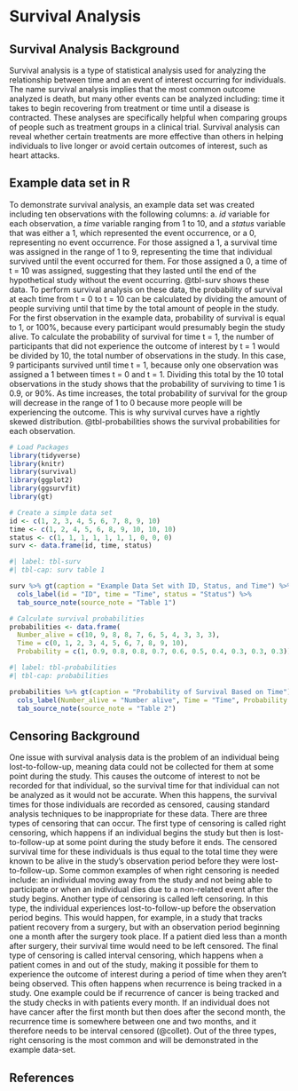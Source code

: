 # Survival Analysis

## Survival Analysis Background

Survival analysis is a type of statistical analysis used for analyzing the relationship between time and an event of interest occurring for individuals. The name survival analysis implies that the most common outcome analyzed is death, but many other events can be analyzed including: time it takes to begin recovering from treatment or time until a disease is contracted. These analyses are specifically helpful when comparing groups of people such as treatment groups in a clinical trial. Survival analysis can reveal whether certain treatments are more effective than others in helping individuals to live longer or avoid certain outcomes of interest, such as heart attacks.

## Example data set in R

To demonstrate survival analysis, an example data set was created including ten observations with the following columns: a. $id$ variable for each observation, a $time$ variable ranging from 1 to 10, and a $status$ variable that was either a 1, which represented the event occurrence, or a 0, representing no event occurrence. For those assigned a 1, a survival time was assigned in the range of 1 to 9, representing the time that individual survived until the event occurred for them. For those assigned a 0, a time of t = 10 was assigned, suggesting that they lasted until the end of the hypothetical study without the event occurring. @tbl-surv shows these data. To perform survival analysis on these data, the probability of survival at each time from t = 0 to t = 10 can be calculated by dividing the amount of people surviving until that time by the total amount of people in the study. For the first observation in the example data, probability of survival is equal to 1, or 100%, because every participant would presumably begin the study alive. To calculate the probability of survival for time t = 1, the number of participants that did not experience the outcome of interest by t = 1 would be divided by 10, the total number of observations in the study. In this case, 9 participants survived until time t = 1, because only one observation was assigned a 1 between times t = 0 and t = 1. Dividing this total by the 10 total observations in the study shows that the probability of surviving to time 1 is 0.9, or 90%. As time increases, the total probability of survival for the group will decrease in the range of 1 to 0 because more people will be experiencing the outcome. This is why survival curves have a rightly skewed distribution. @tbl-probabilities shows the survival probabilities for each observation.

```r
# Load Packages
library(tidyverse)
library(knitr)
library(survival)
library(ggplot2)
library(ggsurvfit)
library(gt)
```

```r
# Create a simple data set
id <- c(1, 2, 3, 4, 5, 6, 7, 8, 9, 10)
time <- c(1, 2, 4, 5, 6, 8, 9, 10, 10, 10)
status <- c(1, 1, 1, 1, 1, 1, 1, 0, 0, 0)
surv <- data.frame(id, time, status)
```

```r
#| label: tbl-surv
#| tbl-cap: surv table 1

surv %>% gt(caption = "Example Data Set with ID, Status, and Time") %>%
  cols_label(id = "ID", time = "Time", status = "Status") %>%
  tab_source_note(source_note = "Table 1") 
```

```r
# Calculate survival probabilities
probabilities <- data.frame(
  Number_alive = c(10, 9, 8, 8, 7, 6, 5, 4, 3, 3, 3),
  Time = c(0, 1, 2, 3, 4, 5, 6, 7, 8, 9, 10),
  Probability = c(1, 0.9, 0.8, 0.8, 0.7, 0.6, 0.5, 0.4, 0.3, 0.3, 0.3))
```

```r
#| label: tbl-probabilities
#| tbl-cap: probabilities

probabilities %>% gt(caption = "Probability of Survival Based on Time") %>%
  cols_label(Number_alive = "Number alive", Time = "Time", Probability = "Probability") %>%
  tab_source_note(source_note = "Table 2") 
```

## Censoring Background

One issue with survival analysis data is the problem of an individual being lost-to-follow-up, meaning data could not be collected for them at some point during the study. This causes the outcome of interest to not be recorded for that individual, so the survival time for that individual can not be analyzed as it would not be accurate. When this happens, the survival times for those individuals are recorded as censored, causing standard analysis techniques to be inappropriate for these data. There are three types of censoring that can occur. The first type of censoring is called right censoring, which happens if an individual begins the study but then is lost-to-follow-up at some point during the study before it ends. The censored survival time for these individuals is thus equal to the total time they were known to be alive in the study's observation period before they were lost-to-follow-up. Some common examples of when right censoring is needed include: an individual moving away from the study and not being able to participate or when an individual dies due to a non-related event after the study begins. Another type of censoring is called left censoring. In this type, the individual experiences lost-to-follow-up before the observation period begins. This would happen, for example, in a study that tracks patient recovery from a surgery, but with an observation period beginning one a month after the surgery took place. If a patient died less than a month after surgery, their survival time would need to be left censored. The final type of censoring is called interval censoring, which happens when a patient comes in and out of the study, making it possible for them to experience the outcome of interest during a period of time when they aren't being observed. This often happens when recurrence is being tracked in a study. One example could be if recurrence of cancer is being tracked and the study checks in with patients every month. If an individual does not have cancer after the first month but then does after the second month, the recurrence time is somewhere between one and two months, and it therefore needs to be interval censored (@collet). Out of the three types, right censoring is the most common and will be demonstrated in the example data-set.

## References
